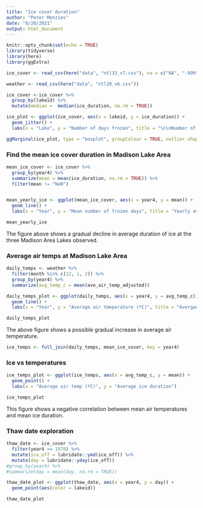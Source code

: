 ```yaml
---
title: "Ice cover duration"
author: "Peter Menzies"
date: "8/20/2021"
output: html_document
---
```


```r
knitr::opts_chunk$set(echo = TRUE)
library(tidyverse)
library(here)
library(ggExtra)
```

```r
ice_cover <- read_csv(here("data", "ntl33_v7.csv"), na = c("NA", "-999"))

weather <- read_csv(here("data", "ntl20_v6.csv"))
```

```r
ice_cover <-ice_cover %>% 
  group_by(lakeid) %>% 
  mutate(median =  median(ice_duration, na.rm = TRUE))

ice_plot <- ggplot(ice_cover, aes(x = lakeid, y = ice_duration)) +
  geom_jitter() +
  labs(x = "Lake", y = "Number of days frozen", title = "\n\nNumber of frozen days at three Madison Lake Area lakes")

ggMarginal(ice_plot, type = "boxplot", groupColour = TRUE, outlier.shape = NA)
```

### Find the mean ice cover duration in Madison Lake Area

```r
mean_ice_cover <- ice_cover %>% 
  group_by(year4) %>% 
  summarize(mean = mean(ice_duration, na.rm = TRUE)) %>% 
  filter(mean != "NaN")


mean_yearly_ice <- ggplot(mean_ice_cover, aes(x = year4, y = mean)) +
  geom_line() +
  labs(x = "Year", y = "Mean number of frozen days", title = "Yearly average duration of ice at Madison Lake Area from 1851 - 2019")

mean_yearly_ice
```

The figure above shows a gradual decline in average duration of ice at the three Madison Area Lakes observed.

### Average air temps at Madison Lake Area

```r
daily_temps <- weather %>% 
  filter(month %in% c(12, 1, 2)) %>%
  group_by(year4) %>% 
  summarize(avg_temp_c = mean(ave_air_temp_adjusted))

daily_temps_plot <- ggplot(daily_temps, aes(x = year4, y = avg_temp_c)) +
  geom_line() +
  labs(x = "Year", y = "Average air tmeperature (ºC)", title = "Avergae yearly air temperatures at Madison Lake Area from 1851 - 2019")

daily_temps_plot
```

The above figure shows a possible gradual increase in average air temperature.


```r
ice_temps <- full_join(daily_temps, mean_ice_cover, key = year4)
```

### Ice vs temperatures

```r
ice_temps_plot <- ggplot(ice_temps, aes(x = avg_temp_c, y = mean)) +
  geom_point() +
  labs(x = "Average air temp (ºC)", y = "Average ice duration")

ice_temps_plot
```

This figure shows a negative correlation between mean air temperatures and mean ice duration.


### Thaw date exploration

```r
thaw_date <- ice_cover %>% 
  filter(year4 >= 1970) %>% 
  mutate(ice_off = lubridate::ymd(ice_off)) %>% 
  mutate(day = lubridate::yday(ice_off))
#group_by(year4) %>% 
#summarize(day = mean(day, na.rm = TRUE))

thaw_date_plot <- ggplot(thaw_date, aes(x = year4, y = day)) +
  geom_point(aes(color = lakeid))

thaw_date_plot
```

